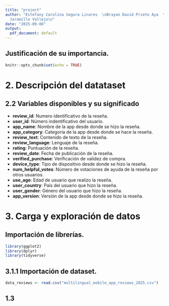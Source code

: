 ```yaml
---
title: "project"
author: "Estefany Carolina Segura Linares  \nBrayan David Prieto Aya  \nAlejandro
  Jaramillo Vallejo\n"
date: "2025-09-08"
output:
  pdf_document: default
---
```


## Justificación de su importancia.

```r
knitr::opts_chunk$set(echo = TRUE)
```

# 2. Descripción del datataset 

## 2.2 Variables disponibles y su significado

- **review_id**: Numero identificativo de la reseña.
- **user_id**: Número indentificativo del usuario.
- **app_name**: Nombre de la app desde donde se hizo la reseña.
- **app_category**: Categoría de la app desde donde se hace la reseña.
- **review_text**: Contenido de texto de la reseña.
- **review_language**: Lenguaje de la reseña.
- **rating**: Puntuación de la reseña.
- **review_date**: Fecha de publicación de la reseña.
- **verified_purchase**: Verificación de validez de compra.
- **device_type**: Tipo de dispositivo desde donde se hizo la reseña.
- **num_helpful_votes**: Número de votaciones de ayuda de la reseña por otros usuarios.
- **use_age**: Edad de usuario que realizo la reseña.
- **user_country**: País del usuario que hizo la reseña.
- **user_gender**: Género del usuario que hizo la reseña.
- **app_version**: Versión de la app desde donde se hizo la reseña.



# 3. Carga y exploración de datos


## Importación de librerías.
```r
library(ggplot2)
library(dplyr)
library(tidyverse)
```

## 3.1.1 Importación de dataset.

```r
data_reviews <- read.csv("multilingual_mobile_app_reviews_2025.csv")
```

## 1.3 
